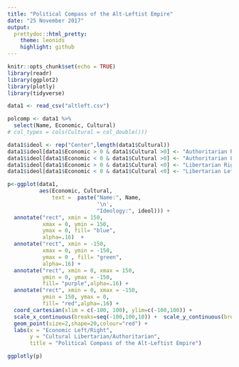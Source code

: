 ```yaml
---
title: "Political Compass of the Alt-Leftist Empire"
date: "25 November 2017"
output:
  prettydoc::html_pretty:
    theme: leonids
    highlight: github
---
```


```r
knitr::opts_chunk$set(echo = TRUE)
library(readr)
library(ggplot2)
library(plotly)
library(tidyverse)
```

```r

data1 <- read_csv("altleft.csv") 

polcomp <- data1 %>%
  select(Name, Economic, Cultural)
# col_types = cols(Cultural = col_double()))

data1$ideol <- rep("Center",length(data1$Cultural))
data1$ideol[data1$Economic > 0 & data1$Cultural >0] <- "Authoritarian Right"
data1$ideol[data1$Economic < 0 & data1$Cultural >0] <- "Authoritarian Left"
data1$ideol[data1$Economic > 0 & data1$Cultural <0] <- "Libertarian Right"
data1$ideol[data1$Economic < 0 & data1$Cultural <0] <- "Libertarian Left"

p<-ggplot(data1, 
          aes(Economic, Cultural, 
              text =  paste("Name:", Name, 
                            '\n', 
                            "Ideology:", ideol))) + 
  annotate("rect", xmin = 150, 
           xmax = 0, ymin = 150, 
           ymax = 0, fill= "blue", 
           alpha=.16)  + 
  annotate("rect", xmin = -150, 
           xmax = 0, ymin = -150, 
           ymax = 0 , fill= "green",
           alpha=.16) + 
  annotate("rect", xmin = 0, xmax = 150, 
           ymin = 0, ymax = -150, 
           fill= "purple",alpha=.16) + 
  annotate("rect", xmin = 0, xmax = -150, 
           ymin = 150, ymax = 0, 
           fill= "red",alpha=.16) +
  coord_cartesian(xlim = c(-100, 100), ylim=c(-100,100)) +
  scale_x_continuous(breaks=seq(-100,100,10)) +  scale_y_continuous(breaks=seq(-100,100,10))+
  geom_point(size=2,shape=20,colour="red") +
  labs(x = "Economic Left/Right",
       y = "Cultural Libertarian/Authoritarian",
       title = "Political Compass of the Alt-Leftist Empire")

ggplotly(p)
```






